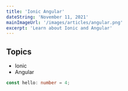 ```yaml
---
title: 'Ionic Angular'
dateString: 'November 11, 2021'
mainImageUrl: '/images/articles/angular.png'
excerpt: 'Learn about Ionic and Angular'
---
```


<BlogHeaderComponent
  title={title}
  dateString={dateString}
  mainImageUrl={mainImageUrl}
/>

## Topics

- Ionic
- Angular

```typescript
const hello: number = 4;
```
